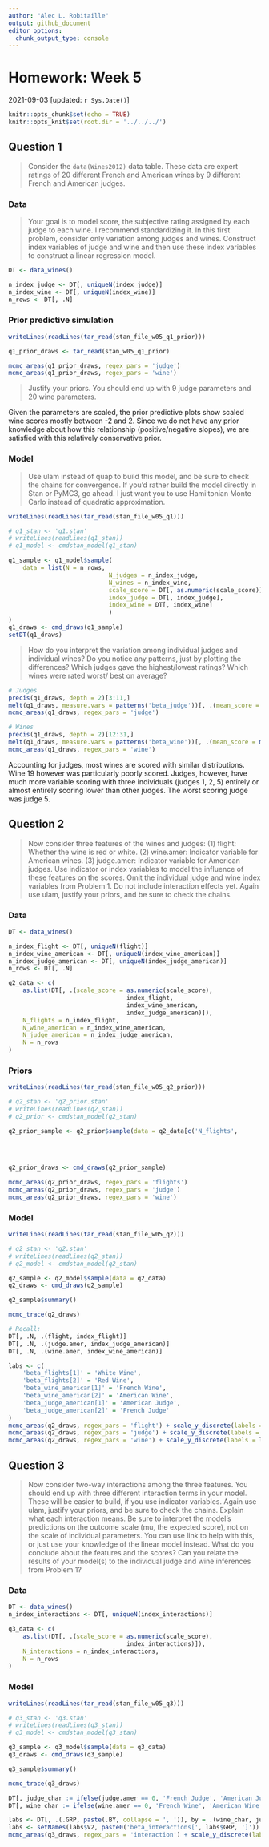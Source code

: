 ```yaml
---
author: "Alec L. Robitaille"
output: github_document
editor_options: 
  chunk_output_type: console
---
```


# Homework: Week 5
2021-09-03 [updated: `r Sys.Date()`]

```r
knitr::opts_chunk$set(echo = TRUE)
knitr::opts_knit$set(root.dir = '../../../')
```

## Question 1

> Consider the `data(Wines2012)` data table. These data are expert ratings of 20
different French and American wines by 9 different French and American judges.




### Data
> Your goal is to model score, the subjective rating assigned by each judge to
each wine. I recommend standardizing it. In this first problem, consider only
variation among judges and wines. Construct index variables of judge and wine
and then use these index variables to construct a linear regression model.

```r
DT <- data_wines()

n_index_judge <- DT[, uniqueN(index_judge)]
n_index_wine <- DT[, uniqueN(index_wine)]
n_rows <- DT[, .N]
```

### Prior predictive simulation

```r
writeLines(readLines(tar_read(stan_file_w05_q1_prior)))
```

```r
q1_prior_draws <- tar_read(stan_w05_q1_prior)

mcmc_areas(q1_prior_draws, regex_pars = 'judge')
mcmc_areas(q1_prior_draws, regex_pars = 'wine')
```

> Justify your priors. You should end up with 9 judge parameters and 20 wine
parameters. 

Given the parameters are scaled, the prior predictive plots show scaled wine scores mostly between -2 and 2. Since we do not have any prior knowledge about how this relationship (positive/negative slopes), we are satisfied with this 
relatively conservative prior. 

### Model

> Use ulam instead of quap to build this model, and be sure to check
the chains for convergence. If you’d rather build the model directly in Stan or
PyMC3, go ahead. I just want you to use Hamiltonian Monte Carlo instead of
quadratic approximation. 

```r
writeLines(readLines(tar_read(stan_file_w05_q1)))
```

```r
# q1_stan <- 'q1.stan'
# writeLines(readLines(q1_stan))
# q1_model <- cmdstan_model(q1_stan)

q1_sample <- q1_model$sample(
	data = list(N = n_rows,
							N_judges = n_index_judge,
							N_wines = n_index_wine,
							scale_score = DT[, as.numeric(scale_score)],
							index_judge = DT[, index_judge],
							index_wine = DT[, index_wine]
							)
)
q1_draws <- cmd_draws(q1_sample)
setDT(q1_draws)
```

> How do you interpret the variation among individual judges and individual
wines? Do you notice any patterns, just by plotting the differences? Which
judges gave the highest/lowest ratings? Which wines were rated worst/ best on
average?


```r
# Judges
precis(q1_draws, depth = 2)[3:11,]
melt(q1_draws, measure.vars = patterns('beta_judge'))[, .(mean_score = mean(value)), variable][order(-mean_score)]
mcmc_areas(q1_draws, regex_pars = 'judge')

# Wines
precis(q1_draws, depth = 2)[12:31,]
melt(q1_draws, measure.vars = patterns('beta_wine'))[, .(mean_score = mean(value)), variable][order(-mean_score)]
mcmc_areas(q1_draws, regex_pars = 'wine')
```

Accounting for judges, most wines are scored with similar distributions. Wine 19
however was particularly poorly scored. Judges, however, have much more variable
scoring with three individuals (judges 1, 2, 5) entirely or almost entirely
scoring lower than other judges. The worst scoring judge was judge 5.




## Question 2

> Now consider three features of the wines and judges: (1) flight: Whether the wine is red or white. (2) wine.amer: Indicator variable for American wines. (3) judge.amer: Indicator variable for American judges. Use indicator or index variables to model the influence of these features on the scores. Omit the individual judge and wine index variables from Problem
1. Do not include interaction effects yet. Again use ulam, justify your priors,
and be sure to check the chains. 

### Data
```r
DT <- data_wines()

n_index_flight <- DT[, uniqueN(flight)]
n_index_wine_american <- DT[, uniqueN(index_wine_american)]
n_index_judge_american <- DT[, uniqueN(index_judge_american)]
n_rows <- DT[, .N]

q2_data <- c(
	as.list(DT[, .(scale_score = as.numeric(scale_score),
								 index_flight,
								 index_wine_american,
								 index_judge_american)]),
	N_flights = n_index_flight,
	N_wine_american = n_index_wine_american,
	N_judge_american = n_index_judge_american,
	N = n_rows
)
```


### Priors

```r
writeLines(readLines(tar_read(stan_file_w05_q2_prior)))
```


```r
# q2_stan <- 'q2_prior.stan'
# writeLines(readLines(q2_stan))
# q2_prior <- cmdstan_model(q2_stan)

q2_prior_sample <- q2_prior$sample(data = q2_data[c('N_flights',
																										'N_wine_american',
																										'N_judge_american',
																										'N')])

q2_prior_draws <- cmd_draws(q2_prior_sample)

mcmc_areas(q2_prior_draws, regex_pars = 'flights')
mcmc_areas(q2_prior_draws, regex_pars = 'judge')
mcmc_areas(q2_prior_draws, regex_pars = 'wine')
```



### Model

```r
writeLines(readLines(tar_read(stan_file_w05_q2)))
```

```r
# q2_stan <- 'q2.stan'
# writeLines(readLines(q2_stan))
# q2_model <- cmdstan_model(q2_stan)

q2_sample <- q2_model$sample(data = q2_data)
q2_draws <- cmd_draws(q2_sample)

q2_sample$summary()

mcmc_trace(q2_draws)
```


```r
# Recall: 
DT[, .N, .(flight, index_flight)]
DT[, .N, .(judge.amer, index_judge_american)]
DT[, .N, .(wine.amer, index_wine_american)]

labs <- c(
	'beta_flights[1]' = 'White Wine',
	'beta_flights[2]' = 'Red Wine',
	'beta_wine_american[1]' = 'French Wine',
	'beta_wine_american[2]' = 'American Wine',
	'beta_judge_american[1]' = 'American Judge',
	'beta_judge_american[2]' = 'French Judge'
)
mcmc_areas(q2_draws, regex_pars = 'flight') + scale_y_discrete(labels = labs)
mcmc_areas(q2_draws, regex_pars = 'judge') + scale_y_discrete(labels = labs)
mcmc_areas(q2_draws, regex_pars = 'wine') + scale_y_discrete(labels = labs)
```


<!-- > What do you conclude about the differences among the wines and judges? Try to -->
<!-- relate the results to the inferences in Problem 1 -->



## Question 3

> Now consider two-way interactions among the three features. You should end up
with three different interaction terms in your model. These will be easier to
build, if you use indicator variables. Again use ulam, justify your priors, and
be sure to check the chains. Explain what each interaction means. Be sure to
interpret the model’s predictions on the outcome scale (mu, the expected score),
not on the scale of individual parameters. You can use link to help with this,
or just use your knowledge of the linear model instead. What do you conclude
about the features and the scores? Can you relate the results of your model(s)
to the individual judge and wine inferences from Problem 1?


### Data

```r
DT <- data_wines()
n_index_interactions <- DT[, uniqueN(index_interactions)]

q3_data <- c(
	as.list(DT[, .(scale_score = as.numeric(scale_score),
								 index_interactions)]),
	N_interactions = n_index_interactions,
	N = n_rows
)
```

### Model
```r
writeLines(readLines(tar_read(stan_file_w05_q3)))
```


```r
# q3_stan <- 'q3.stan'
# writeLines(readLines(q3_stan))
# q3_model <- cmdstan_model(q3_stan)

q3_sample <- q3_model$sample(data = q3_data)
q3_draws <- cmd_draws(q3_sample)

q3_sample$summary()

mcmc_trace(q3_draws)
```

```r
DT[, judge_char := ifelse(judge.amer == 0, 'French Judge', 'American Judge')]
DT[, wine_char := ifelse(wine.amer == 0, 'French Wine', 'American Wine')]

labs <- DT[, .(.GRP, paste(.BY, collapse = ', ')), by = .(wine_char, judge_char, as.character(flight))][, .(GRP, V2)]
labs <- setNames(labs$V2, paste0('beta_interactions[', labs$GRP, ']'))
mcmc_areas(q3_draws, regex_pars = 'interaction') + scale_y_discrete(labels = labs)
```



